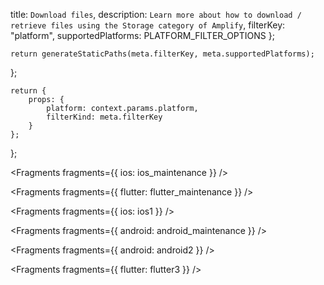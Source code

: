   title: `Download files`,
  description: `Learn more about how to download / retrieve files using the Storage category of Amplify`,
  filterKey: "platform",
  supportedPlatforms: PLATFORM_FILTER_OPTIONS
};
      


    return generateStaticPaths(meta.filterKey, meta.supportedPlatforms);
};

    return {
        props: {
            platform: context.params.platform,
            filterKind: meta.filterKey
        }
    };
};


<Fragments fragments={{ ios: ios_maintenance }} />


<Fragments fragments={{ flutter: flutter_maintenance }} />


<Fragments fragments={{ ios: ios1 }} />


<Fragments fragments={{ android: android_maintenance }} />


<Fragments fragments={{ android: android2 }} />


<Fragments fragments={{ flutter: flutter3 }} />
